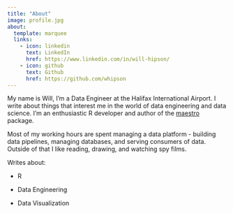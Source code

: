 ```yaml
---
title: "About"
image: profile.jpg
about:
  template: marquee
  links:
    - icon: linkedin
      text: LinkedIn
      href: https://www.linkedin.com/in/will-hipson/
    - icon: github
      text: Github
      href: https://github.com/whipson
---
```


My name is Will, I'm a Data Engineer at the Halifax International Airport. I write about things that interest me in the world of data engineering and data science. I'm an enthusiastic R developer and author of the [maestro](https://github.com/whipson/maestro) package.

Most of my working hours are spent managing a data platform - building data pipelines, managing databases, and serving consumers of data. Outside of that I like reading, drawing, and watching spy films.

Writes about:

-   R

-   Data Engineering

-   Data Visualization

